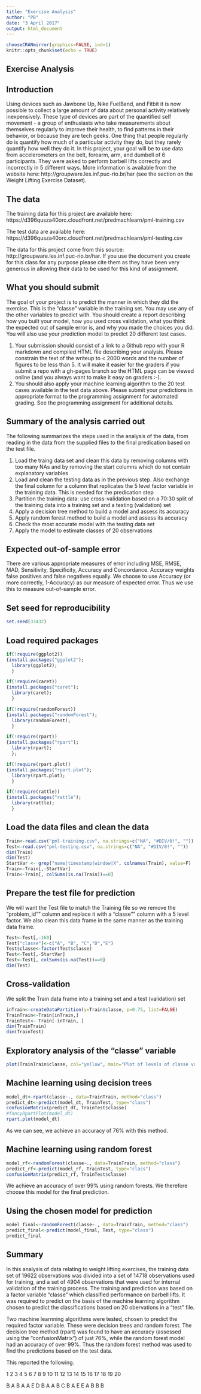 ---
title: "Exercise Analysis"
author: "PB"
date: "3 April 2017"
output: html_document
---

```{r setup, include=FALSE}
chooseCRANmirror(graphics=FALSE, ind=1)
knitr::opts_chunk$set(echo = TRUE)
```

## Exercise Analysis ##

## Introduction ##

Using devices such as Jawbone Up, Nike FuelBand, and Fitbit it is now possible to collect a large amount of data about personal activity relatively inexpensively. These type of devices are part of the quantified self movement - a group of enthusiasts who take measurements about themselves regularly to improve their health, to find patterns in their behavior, or because they are tech geeks. One thing that people regularly do is quantify how much of a particular activity they do, but they rarely quantify how well they do it. In this project, your goal will be to use data from accelerometers on the belt, forearm, arm, and dumbell of 6 participants. They were asked to perform barbell lifts correctly and incorrectly in 5 different ways. More information is available from the website here: http://groupware.les.inf.puc-rio.br/har (see the section on the Weight Lifting Exercise Dataset).

## The data ##

The training data for this project are available here: https://d396qusza40orc.cloudfront.net/predmachlearn/pml-training.csv

The test data are available here: https://d396qusza40orc.cloudfront.net/predmachlearn/pml-testing.csv

The data for this project come from this source: http://groupware.les.inf.puc-rio.br/har. If you use the document you create for this class for any purpose please cite them as they have been very generous in allowing their data to be used for this kind of assignment.

## What you should submit ##

The goal of your project is to predict the manner in which they did the exercise. This is the "classe" variable in the training set. You may use any of the other variables to predict with. You should create a report describing how you built your model, how you used cross validation, what you think the expected out of sample error is, and why you made the choices you did. You will also use your prediction model to predict 20 different test cases.

1. Your submission should consist of a link to a Github repo with your R markdown and compiled HTML file describing your analysis. Please constrain the text of the writeup to < 2000 words and the number of figures to be less than 5. It will make it easier for the graders if you submit a repo with a gh-pages branch so the HTML page can be viewed online (and you always want to make it easy on graders :-).
2. You should also apply your machine learning algorithm to the 20 test cases available in the test data above. Please submit your predictions in appropriate format to the programming assignment for automated grading. See the programming assignment for additional details.

## Summary of the analysis carried out ##
The following summarizes the steps used in the analysis of the data, from reading in the data from the supplied files to the final predication based on the test file.

1.	Load the traing data set and clean this data by removing columns with too many NAs and by removing the start columns which do not contain explanatory variables 
2.  Load and clean the testing data as in the previous step. Also exchange the final column for a column that replicates the 5 level factor variable in the training data. This is needed for the predication step
3.	Partition the training data: use cross-validation based on a 70:30 split of the training data into a training set and a testing (validation) set
4.	Apply a decision tree method to build a model and assess its accuracy
5.	Apply random forest method to build a model and assess its accuracy
6.	Check the most accurate model with the testing data set
7.	Apply the model to estimate classes of 20 observations

## Expected out-of-sample error ##

There are various appropriate measures of error including MSE, RMSE, MAD, Sensitivity, Specificity, Accuracy and Concordance. Accuracy weights false positives and false negatives equally. We choose to use Accuracy (or more correctly, 1-Accuracy) as our measure of expected error. Thus we use this to measure out-of-sample error.

## Set seed for reproducibility ##

```{r }
set.seed(33432)
```

## Load required packages

```{r }

if(!require(ggplot2))
{install.packages("ggplot2");
  library(ggplot2);
  }

if(!require(caret))
{install.packages("caret");
  library(caret);
  }

if(!require(randomForest))
{install.packages("randomForest");
  library(randomForest);
  }

if(!require(rpart))
{install.packages("rpart");
  library(rpart);
  };

if(!require(rpart.plot))
{install.packages("rpart.plot");
  library(rpart.plot);
  }

if(!require(rattle))
{install.packages("rattle");
  library(rattle);
  }
```

## Load the data files and clean the data  ##
```{r }
Train<-read.csv("pml-training.csv", na.strings=c("NA", "#DIV/0!", ""))
Test<-read.csv("pml-testing.csv", na.strings=c("NA", "#DIV/0!", ""))
dim(Train)
dim(Test)
StartVar <- grep("name|timestamp|window|X", colnames(Train), value=F)
Train<-Train[,-StartVar]
Train<-Train[, colSums(is.na(Train))==0]
```
## Prepare the test file for prediction  ##
We will want the Test file to match the Training file so we remove the "problem_id"" column and replace it with a "classe"" column with a 5 level factor. We also clean this data frame in the same manner as the training data frame.
```{r }
Test<-Test[,-160]
Test["classe"]<-c("A", "B", "C","D","E")
Test$classe<-factor(Test$classe)
Test<-Test[,-StartVar]
Test<-Test[, colSums(is.na(Test))==0]
dim(Test)
```
## Cross-validation ##
We split the Train data frame into a training set and a test (validation) set
```{r }
inTrain<-createDataPartition(y=Train$classe, p=0.75, list=FALSE)
TrainTrain<-Train[inTrain,]
TrainTest<- Train[-inTrain, ]
dim(TrainTrain)
dim(TrainTest)
```
## Exploratory analysis of the "classe" variable
```{r }
plot(TrainTrain$classe, col="yellow", main="Plot of levels of classe variable", xlab="classe", ylab="Frequency")
```

## Machine learning using decision trees ##

```{r }
model_dt<-rpart(classe~., data=TrainTrain, method="class")
predict_dt<-predict(model_dt, TrainTest, type="class")
confusionMatrix(predict_dt, TrainTest$classe)
#fancyRpartPlot(model_dt)
rpart.plot(model_dt)
```

As we can see, we achieve an accuracy of 76% with this method.

## Machine learning using random forest ##
```{r }
model_rf<-randomForest(classe~., data=TrainTrain, method="class")
predict_rf<-predict(model_rf, TrainTest, type="class")
confusionMatrix(predict_rf, TrainTest$classe)
```
We achieve an accuracy of over 99% using random forests. We therefore choose this model for the final prediction.

## Using the chosen model for prediction ##
```{r }
model_final<-randomForest(classe~., data=TrainTrain, method="class")
predict_final<-predict(model_final, Test, type="class")
predict_final
```
## Summary ##

In this analysis of data relating to weight lifting exercises, the training data set of 19622 observations was divided into a set of 14718 observations used for training, and a set of 4904 observations that were used for internal validation of the training process. The training and prediction was based on a factor variable "classe" which classified performance on barbell lifts. It was required to predict on the basis of the machine learning algorithm chosen to predict the classifications based on 20 obervations in a "test" file. 

Two machine learnning algorithms were tested, chosen to predict the required factor variable. These were decision trees and random forest. The decision tree method (rpart) was found to have an accuracy (assessed using the "confusionMatrix") of just 76%, while the random forest model had an accuracy of over 99%. Thus the random forest method was used to find the predictions based on the test data. 

This reported the following. 

1 2 3 4 5 6 7 8 9 10 11 12 13 14 15 16 17 18 19 20

B A B A A E D B A A  B  C  B  A  E  E  A  B  B  B


